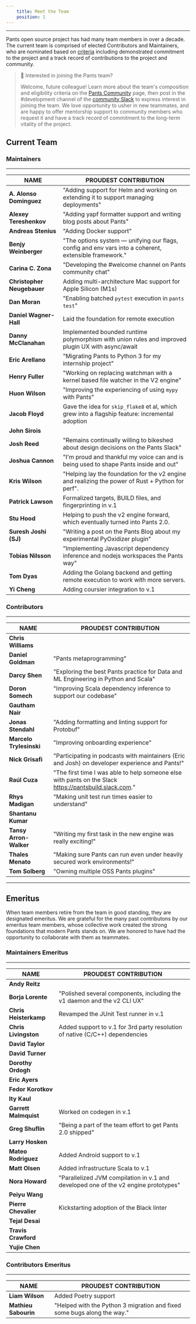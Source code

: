 ```yaml
---
    title: Meet the Team
    position: 1
---
```




---

Pants open source project has had many team members in over a decade. The current team is comprised of elected Contributors and Maintainers, who are nominated based on [criteria](doc:the-pants-community#how-is-the-community-structured) including demonstrated commitment to the project and a track record of contributions to the project and community.

> 📘 Interested in joining the Pants team?
>
> Welcome, future colleague! Learn more about the team's composition and eligibility criteria on the [Pants Community](doc:the-pants-community) page, then post in the #development channel of the [community Slack](doc:getting-started) to express interest in joining the team. We love opportunity to usher in new teammates, and are happy to offer mentorship support to community members who request it and have a track record of commitment to the long-term vitality of the project.

## Current Team

### Maintainers
-----------

| **NAME**                   | **PROUDEST CONTRIBUTION**                                                                             |
| -------------------------- | ----------------------------------------------------------------------------------------------------- |
| **A. Alonso Dominguez**    | "Adding support for Helm and working on extending it to support managing deployments"                 |
| **Alexey Tereshenkov**     | "Adding yapf formatter support and writing blog posts about Pants"                                    |
| **Andreas Stenius**        | "Adding Docker support"                                                                               |
| **Benjy Weinberger**       | "The options system — unifying our flags, config and env vars into a coherent, extensible framework." |
| **Carina C. Zona**         | "Developing the #welcome channel on Pants community chat"                                             |
| **Christopher Neugebauer** | Adding multi-architecture Mac support for Apple Silicon (M1s)                                         |
| **Dan Moran**              | "Enabling batched `pytest` execution in `pants test`"                                          |
| **Daniel Wagner-Hall**     | Laid the foundation for remote execution                                                              |
| **Danny McClanahan**       | Implemented bounded runtime polymorphism with union rules and improved plugin UX with async/await     |
| **Eric Arellano**          | "Migrating Pants to Python 3 for my internship project"                                               |
| **Henry Fuller**           | "Working on replacing watchman with a kernel based file watcher in the V2 engine"                     |
| **Huon Wilson**            | "Improving the experiencing of using `mypy` with Pants"          |
| **Jacob Floyd**            | Gave the idea for `skip_flake8` et al, which grew into a flagship feature: incremental adoption          |
| **John Sirois**            |                                                                                                       |
| **Josh Reed**              | "Remains continually willing to bikeshed about design decisions on the Pants Slack"                   |
| **Joshua Cannon**          | "I'm proud and thankful my voice can and is being used to shape Pants inside and out"                 |
| **Kris Wilson**            | "Helping lay the foundation for the v2 engine and realizing the power of Rust + Python for perf".     |
| **Patrick Lawson**         | Formalized targets, BUILD files, and fingerprinting in v.1                                            |
| **Stu Hood**               | Helping to push the v2 engine forward, which eventually turned into Pants 2.0.                        |
| **Suresh Joshi (SJ)**      | "Writing a post on the Pants Blog about my experimental PyOxidizer plugin"                            |
| **Tobias Nilsson**         | "Implementing Javascript dependency inference and nodejs workspaces the Pants way"                    |
| **Tom Dyas**               | Adding the Golang backend and getting remote execution to work with more servers.                     |
| **Yi Cheng**               | Adding coursier integration to v.1                                                                    |

### Contributors
------------

| **NAME**                | **PROUDEST CONTRIBUTION**                                                                                |
|-------------------------|----------------------------------------------------------------------------------------------------------|
| **Chris Williams**      |                                                                                                          |
| **Daniel Goldman**      | "Pants metaprogramming"                                                                                  |
| **Darcy Shen**          | "Exploring the best Pants practice for Data and ML Engineering in Python and Scala"                      |
| **Doron Somech**        | "Improving Scala dependency inference to support our codebase"                                           |
| **Gautham Nair**        |                                                                                                          |
| **Jonas Stendahl**      | "Adding formatting and linting support for Protobuf"                                                     |
| **Marcelo Trylesinski** | "Improving onboarding experience"                                                                        |
| **Nick Grisafi**        | "Participating in podcasts with maintainers (Eric and Josh) on developer experience and Pants!"          |
| **Raúl Cuza**           | "The first time I was able to help someone else with pants on the Slack <https://pantsbuild.slack.com>." |
| **Rhys Madigan**        | "Making unit test run times easier to understand"                                                        |
| **Shantanu Kumar**      |                                                                                                          |
| **Tansy Arron-Walker**  | "Writing my first task in the new engine was really exciting!"                                           |
| **Thales Menato**       | "Making sure Pants can run even under heavily secured work environments!"                                |
| **Tom Solberg**         | "Owning multiple OSS Pants plugins"                                                                      |

***

## Emeritus

When team members retire from the team in good standing, they are designated emeritus. We are grateful for the many past contributons by our emeritus team members, whose collective work created the strong foundations that modern Pants stands on. We are honored to have had the opportunity to collaborate with them as teammates.

### Maintainers Emeritus
--------------------

| **NAME**              | **PROUDEST CONTRIBUTION**                                                           |
| --------------------- | ----------------------------------------------------------------------------------- |
| **Andy Reitz**        |                                                                                     |
| **Borja Lorente**     | "Polished several components, including the v1 daemon and the v2 CLI UX"            |
| **Chris Heisterkamp** | Revamped the JUnit Test runner in v.1                                               |
| **Chris Livingston**  | Added support to v.1 for 3rd party resolution of native (C/C++) dependencies        |
| **David Taylor**      |                                                                                     |
| **David Turner**      |                                                                                     |
| **Dorothy Ordogh**    |                                                                                     |
| **Eric Ayers**        |                                                                                     |
| **Fedor Korotkov**    |                                                                                     |
| **Ity Kaul**          |                                                                                     |
| **Garrett Malmquist** | Worked on codegen in v.1                                                            |
| **Greg Shuflin**      | "Being a part of the team effort to get Pants 2.0 shipped"                          |
| **Larry Hosken**      |                                                                                     |
| **Mateo Rodriguez**   | Added Android support to v.1                                                        |
| **Matt Olsen**        | Added infrastructure Scala to v.1                                                   |
| **Nora Howard**       | "Parallelized JVM compilation in v.1 and developed one of the v2 engine prototypes" |
| **Peiyu Wang**        |                                                                                     |
| **Pierre Chevalier**  | Kickstarting adoption of the Black linter                                           |
| **Tejal Desai**       |                                                                                     |
| **Travis Crawford**   |                                                                                     |
| **Yujie Chen**        |                                                                                     |

### Contributors Emeritus
---------------------

| **NAME**             | **PROUDEST CONTRIBUTION**                                               |
| -------------------- | ----------------------------------------------------------------------- |
| **Liam Wilson**      | Added Poetry support                                                    |
| **Mathieu Sabourin** | "Helped with the Python 3 migration and fixed some bugs along the way." |